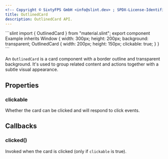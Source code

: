 ```yaml
---
<!-- Copyright © SixtyFPS GmbH <info@slint.dev> ; SPDX-License-Identifier: MIT -->
title: OutlinedCard
description: OutlinedCard API.
---
```



<CodeSnippetMD imagePath="" imageWidth="0" imageHeight="0" imageAlt="">
```slint
import { OutlinedCard } from "material.slint";
export component Example inherits Window {
    width: 300px;
    height: 200px;
    background: transparent;
    OutlinedCard {
        width: 200px;
        height: 150px;
        clickable: true;
    }
}
```
</CodeSnippetMD>

An `OutlinedCard` is a card component with a border outline and transparent background. It's used to group related content and actions together with a subtle visual appearance.

## Properties

### clickable
<SlintProperty propName="clickable" typeName="bool">
Whether the card can be clicked and will respond to click events.
</SlintProperty>

## Callbacks

### clicked()
Invoked when the card is clicked (only if `clickable` is true).
